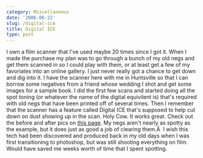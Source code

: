 ```yaml
---
category: Miscellaneous
date: '2006-06-22'
slug: /digital-ice
title: Digital ICE
type: post
---
```



I own a film scanner that I've used maybe 20 times since I got it.
When I made the purchase my plan was to go through a bunch of my
old negs and get them scanned in so I could play with them, or at
least get a few of my favoriates into an online gallery. I just
never really got a chance to get down and dig into it. I have the
scanner here with me in Huntsville so that I can borrow some
negatives from a friend whose wedding I shot and get some images
for a sample book. I did the first few scans and started doing all
the spot toning (or whatever the name of the digital equivilent is)
that's required with old negs that have been printed off of several
times. Then I remember that the scanner has a feature called
Digital ICE that's supposed to help cut down on dust showing up in
the scan. Holy Cow. It works great. Check out the before and after
pics on
[this page](http://www.asf.com/products/ICE3/Example.shtml). My
negs aren't nearly as spotty as the example, but it does just as
good a job of clearing them.Â  I wish this tech had been discovered
and produced back in my old days when I was first transitioning to
photoshop, but was still shooting everything on film. Would have
saved me weeks worth of time that I spent spotting.